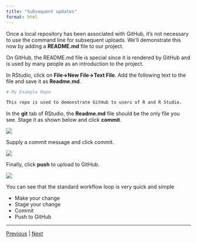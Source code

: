 ```yaml
---
title: "Subsequent updates"
format: html
---
```



Once a local repository has been associated with GitHub, it's not necessary to use the command line for subsequent uploads. We'll demonstrate this now by adding a **README.md** file to our project.

On GitHub, the README.md file is special since it is rendered by GitHub and is used by many people as an introduction to the project.

In RStudio, click on **File->New File->Text File**.  Add the following text to the file and save it as **Readme.md**.

```bash
# My Example Repo

This repo is used to demonstrate GitHub to users of R and R Studio.
```

In the **git** tab of RStudio, the **Readme.md** file should be the only file you see. Stage it as shown below and click **commit**.

![](./assets/staged_readme.png)

Supply a commit message and click commit.

![](./assets/readme_commit.png)

Finally, click **push** to upload to GitHub.

![](./assets/git_push.png)

You can see that the standard workflow loop is very quick and simple

* Make your change
* Stage your change
* Commit
* Push to GitHub  

***

[Previous](./github_sync.md) | [Next](./next_steps.md)
